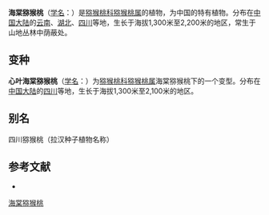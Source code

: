 {{Speciesbox
| name = 海棠猕猴桃
| status = 
| status_system = 
| image =
| genus = Actinidia
| species = maloides
| authority = Li
| subdivision_ranks =[[变种|变种]]
| subdivision =
* 海棠猕猴桃 ''A. m.'' var. ''maloides''
* [[心叶海棠猕猴桃|心叶海棠猕猴桃]] ''A. m.'' f. ''cordata''
}}

'''海棠猕猴桃'''（[[学名|学名]]：{{lang|la|''Actinidia maloides''}}）是[[猕猴桃科|猕猴桃科]][[猕猴桃属|猕猴桃属]]的植物，为中国的特有植物。分布在[[中国大陆|中国大陆]]的[[云南|云南]]、[[湖北|湖北]]、[[四川|四川]]等地，生长于海拔1,300米至2,200米的地区，常生于山地丛林中荫蔽处。

== 变种 ==
'''心叶海棠猕猴桃'''（[[学名|学名]]：{{lang|la|'''''Actinidia maloides'' f. ''cordata'''''}}）为[[猕猴桃科|猕猴桃科]][[猕猴桃属|猕猴桃属]]海棠猕猴桃下的一个变型。分布在[[中国大陆|中国大陆]]的[[四川|四川]]等地，生长于海拔1,300米至2,100米的地区。

==别名==
四川猕猴桃（拉汉种子植物名称）

==参考文献==
<div class="references-small">
* {{cite web| url =http://www.bioinfo.cn/db05/KmzwSpecies.php?action=view&id=981| title =海棠猕猴桃（原变种）| work =《中国高等植物数据库全库》| publisher =中国科学院微生物研究所| author =昆明植物研究所| accessdate =2009-02-21| deadurl =yes| archiveurl =https://web.archive.org/web/20160305031342/http://www.bioinfo.cn/db05/KmzwSpecies.php?action=view&id=981| archivedate =2016-03-05}}
</div>
{{Taxonbar|from=Q11150889}}

[[Category:猕猴桃属|海棠猕猴桃]]


{{植物小作品}}